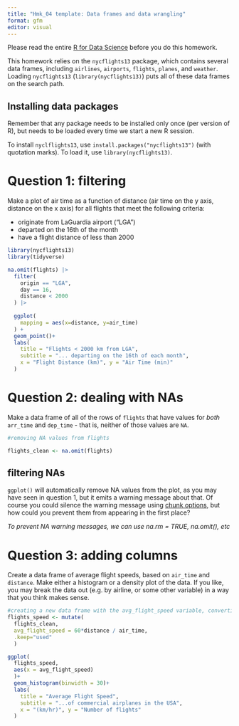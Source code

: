 ```yaml
---
title: "Hmk_04 template: Data frames and data wrangling"
format: gfm
editor: visual
---
```


Please read the entire [R for Data Science](https://r4ds.hadley.nz/data-transform) before you do this homework.

This homework relies on the `nycflights13` package, which contains several data frames, including `airlines`, `airports`, `flights`, `planes`, and `weather`. Loading `nycflights13` (`library(nycflights13)`) puts all of these data frames on the search path.

## Installing data packages

Remember that any package needs to be installed only once (per version of R), but needs to be loaded every time we start a new R session.

To install `nyclflights13`, use `install.packages("nycflights13")` (with quotation marks). To load it, use `library(nycflights13)`.

# Question 1: filtering

Make a plot of air time as a function of distance (air time on the y axis, distance on the x axis) for all flights that meet the following criteria:

-   originate from LaGuardia airport ("LGA")
-   departed on the 16th of the month
-   have a flight distance of less than 2000

```r
library(nycflights13)
library(tidyverse)

na.omit(flights) |>
  filter(
    origin == "LGA",
    day == 16,
    distance < 2000
  ) |>
  
  ggplot(
    mapping = aes(x=distance, y=air_time)
  ) +
  geom_point()+
  labs(
    title = "Flights < 2000 km from LGA",
    subtitle = "... departing on the 16th of each month",
    x = "Flight Distance (km)", y = "Air Time (min)"
  )

```

# Question 2: dealing with NAs

Make a data frame of all of the rows of `flights` that have values for *both* `arr_time` and `dep_time` - that is, neither of those values are `NA`.

```r
#removing NA values from flights

flights_clean <- na.omit(flights)

```

## filtering NAs

`ggplot()` will automatically remove NA values from the plot, as you may have seen in question 1, but it emits a warning message about that. Of course you could silence the warning message using [chunk options](https://bookdown.org/yihui/rmarkdown-cookbook/chunk-options.html), but how could you prevent them from appearing in the first place?

*To prevent NA warning messages, we can use na.rm = TRUE, na.omit(), etc*

# Question 3: adding columns

Create a data frame of average flight speeds, based on `air_time` and `distance`. Make either a histogram or a density plot of the data. If you like, you may break the data out (e.g. by airline, or some other variable) in a way that you think makes sense.

```r
#creating a new data frame with the avg_flight_speed variable, converting units from km/min to km/hr
flights_speed <- mutate(
  flights_clean,
  avg_flight_speed = 60*distance / air_time,
  .keep="used"
  )

ggplot(
  flights_speed,
  aes(x = avg_flight_speed)
  )+
  geom_histogram(binwidth = 30)+
  labs(
    title = "Average Flight Speed",
    subtitle = "...of commercial airplanes in the USA",
    x = "(km/hr)", y = "Number of flights"
  )
```
